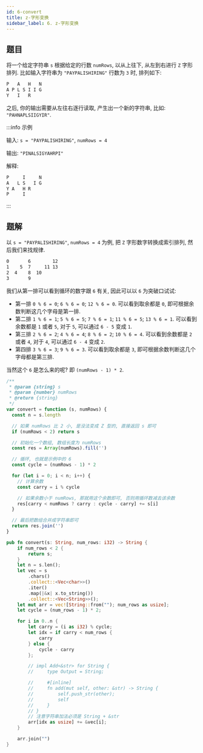 ```yaml
---
id: 6-convert
title: z-字形变换
sidebar_label: 6. z-字形变换
---
```


## 题目

将一个给定字符串 `s` 根据给定的行数 `numRows`, 以从上往下, 从左到右进行 `Z` 字形排列. 比如输入字符串为 `"PAYPALISHIRING"` 行数为 `3` 时, 排列如下:

```bash
P   A   H   N
A P L S I I G
Y   I   R
```

之后, 你的输出需要从左往右逐行读取, 产生出一个新的字符串, 比如: `"PAHNAPLSIIGYIR"`.

:::info 示例

输入: `s = "PAYPALISHIRING"`, `numRows = 4`

输出: `"PINALSIGYAHRPI"`

解释:

```bash
P     I     N
A   L S   I G
Y A   H R
P     I
```

:::

## 题解

以 `s = "PAYPALISHIRING"`, `numRows = 4` 为例, 把 `Z` 字形数字转换成索引排列, 然后我们来找规律.

```bash
0       6        12
1    5  7     11 13
2  4    8  10
3       9
```

我们从第一排可以看到循环的数字跟 `6` 有关, 因此可以以 `6` 为突破口试试:

- 第一排 `0 % 6 = 0`; `6 % 6 = 0`; `12 % 6 = 0`. 可以看到取余都是 `0`, 即可根据余数判断这几个字母是第一排.
- 第二排 `1 % 6 = 1`; `5 % 6 = 5`; `7 % 6 = 1`; `11 % 6 = 5`; `13 % 6 = 1`. 可以看到余数都是 `1` 或者 `5`, 对于 `5`, 可以通过 `6 - 5` 变成 `1`.
- 第三排 `2 % 6 = 2`; `4 % 6 = 4`; `8 % 6 = 2`; `10 % 6 = 4`. 可以看到余数都是 `2` 或者 `4`, 对于 `4`, 可以通过 `6 - 4` 变成 `2`.
- 第四排 `3 % 6 = 3`; `9 % 6 = 3`. 可以看到取余都是 `3`, 即可根据余数判断这几个字母都是第三排.

当然这个 `6` 是怎么来的呢? 即 `(numRows - 1) * 2`.


<Tabs>
  <TabItem value="JavaScript" label="JavaScript" default>

```ts
/**
 * @param {string} s
 * @param {number} numRows
 * @return {string}
 */
var convert = function (s, numRows) {
  const n = s.length

  // 如果 numRows 比 2 小, 是没法变成 Z 型的, 直接返回 s 即可
  if (numRows < 2) return s

  // 初始化一个数组, 数组长度为 numRows
  const res = Array(numRows).fill('')

  // 循环, 也就是示例中的 6
  const cycle = (numRows - 1) * 2

  for (let i = 0; i < n; i++) {
    // 计算余数
    const carry = i % cycle

    // 如果余数小于 numRows, 那就用这个余数即可, 否则用循环数减去该余数
    res[carry < numRows ? carry : cycle - carry] += s[i]
  }

  // 最后把数组合并成字符串即可
  return res.join('')
}
```

</TabItem>

<TabItem value="Rust" label="Rust">

```rust
pub fn convert(s: String, num_rows: i32) -> String {
    if num_rows < 2 {
        return s;
    }
    let n = s.len();
    let vec = s
        .chars()
        .collect::<Vec<char>>()
        .iter()
        .map(|&x| x.to_string())
        .collect::<Vec<String>>();
    let mut arr = vec![String::from(""); num_rows as usize];
    let cycle = (num_rows - 1) * 2;

    for i in 0..n {
        let carry = (i as i32) % cycle;
        let idx = if carry < num_rows {
            carry
        } else {
            cycle - carry
        };

        // impl Add<&str> for String {
        //     type Output = String;

        //     #[inline]
        //     fn add(mut self, other: &str) -> String {
        //         self.push_str(other);
        //         self
        //     }
        // }
        // 注意字符串加法必须是 String + &str
        arr[idx as usize] += &vec[i];
    }

    arr.join("")
}

```

</TabItem>
</Tabs>
